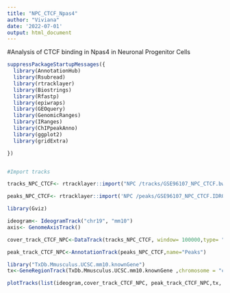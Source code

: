 ```yaml
---
title: "NPC_CTCF_Npas4"
author: "Viviana"
date: '2022-07-01'
output: html_document
---
```



#Analysis of CTCF binding in Npas4 in Neuronal Progenitor Cells 

```r

suppressPackageStartupMessages({
  library(AnnotationHub)
  library(Rsubread)
  library(rtracklayer)
  library(Biostrings)
  library(Rfastp)
  library(epiwraps)
  library(GEOquery)
  library(GenomicRanges)
  library(IRanges)
  library(ChIPpeakAnno)
  library(ggplot2)
  library(gridExtra)

})



```


```r

#Import tracks 

tracks_NPC_CTCF<- rtracklayer::import("NPC /tracks/GSE96107_NPC_CTCF.bw")
```


```r
peaks_NPC_CTCF<- rtracklayer::import('NPC /peaks/GSE96107_NPC_CTCF.IDR0.05.filt.narrowPeak')
```






```r


library(Gviz)

ideogram<- IdeogramTrack("chr19", "mm10")
axis<- GenomeAxisTrack()

cover_track_CTCF_NPC<-DataTrack(tracks_NPC_CTCF, window= 100000,type= "h", name="Coverage")

peak_track_CTCF_NPC<-AnnotationTrack(peaks_NPC_CTCF,name="Peaks")

library("TxDb.Mmusculus.UCSC.mm10.knownGene")
tx<-GeneRegionTrack(TxDb.Mmusculus.UCSC.mm10.knownGene ,chromosome = "chr19",start  = 4900000, end= 5004439, name="Genes")

plotTracks(list(ideogram,cover_track_CTCF_NPC, peak_track_CTCF_NPC,tx, axis),from = 4900000, to= 5004439, chromosome = "chr19",main= "CTCF binding around Npas4 in NPC", cex.main=1.5)
```
